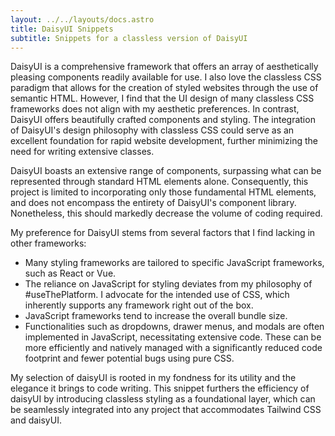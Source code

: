 ```yaml
---
layout: ../../layouts/docs.astro
title: DaisyUI Snippets
subtitle: Snippets for a classless version of DaisyUI
---
```


DaisyUI is a comprehensive framework that offers an array of aesthetically pleasing components readily available for use. I also love the classless CSS paradigm that allows for the creation of styled websites through the use of semantic HTML. However, I find that the UI design of many classless CSS frameworks does not align with my aesthetic preferences. In contrast, DaisyUI offers beautifully crafted components and styling. The integration of DaisyUI's design philosophy with classless CSS could serve as an excellent foundation for rapid website development, further minimizing the need for writing extensive classes.

DaisyUI boasts an extensive range of components, surpassing what can be represented through standard HTML elements alone. Consequently, this project is limited to incorporating only those fundamental HTML elements, and does not encompass the entirety of DaisyUI's component library. Nonetheless, this should markedly decrease the volume of coding required.

My preference for DaisyUI stems from several factors that I find lacking in other frameworks:

- Many styling frameworks are tailored to specific JavaScript frameworks, such as React or Vue.
- The reliance on JavaScript for styling deviates from my philosophy of #useThePlatform. I advocate for the intended use of CSS, which inherently supports any framework right out of the box.
- JavaScript frameworks tend to increase the overall bundle size.
- Functionalities such as dropdowns, drawer menus, and modals are often implemented in JavaScript, necessitating extensive code. These can be more efficiently and natively managed with a significantly reduced code footprint and fewer potential bugs using pure CSS.

My selection of daisyUI is rooted in my fondness for its utility and the elegance it brings to code writing. This snippet furthers the efficiency of daisyUI by introducing classless styling as a foundational layer, which can be seamlessly integrated into any project that accommodates Tailwind CSS and daisyUI.